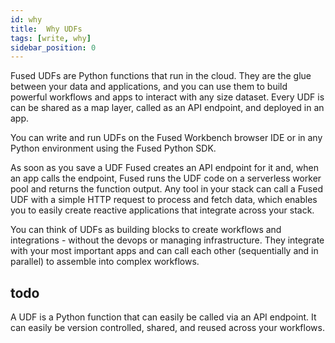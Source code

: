 ```yaml
---
id: why
title:  Why UDFs
tags: [write, why]
sidebar_position: 0
---
```



Fused UDFs are Python functions that run in the cloud. They are the glue between your data and applications, and you can use them to build powerful workflows and apps to interact with any size dataset. Every UDF is can be shared as a map layer, called as an API endpoint, and deployed in an app.



You can write and run UDFs on the Fused Workbench browser IDE or in any Python environment using the Fused Python SDK.

As soon as you save a UDF Fused creates an API endpoint for it and, when an app calls the endpoint, Fused runs the UDF code on a serverless worker pool and returns the function output. Any tool in your stack can call a Fused UDF with a simple HTTP request to process and fetch data, which enables you to easily create reactive applications that integrate across your stack.

You can think of UDFs as building blocks to create workflows and integrations - without the devops or managing infrastructure. They integrate with your most important apps and can call each other (sequentially and in parallel) to assemble into complex workflows.



## todo
A UDF is a Python function that can easily be called via an API endpoint. It can easily be version controlled, shared, and reused across your workflows.